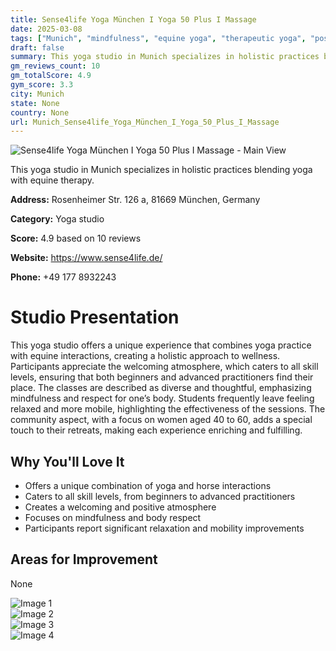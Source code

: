 ```yaml
---
title: Sense4life Yoga München I Yoga 50 Plus I Massage
date: 2025-03-08
tags: ["Munich", "mindfulness", "equine yoga", "therapeutic yoga", "positive atmosphere", "holistic approach", "Munich"]  
draft: false
summary: This yoga studio in Munich specializes in holistic practices blending yoga with equine therapy.
gm_reviews_count: 10
gm_totalScore: 4.9
gym_score: 3.3
city: Munich
state: None
country: None
url: Munich_Sense4life_Yoga_München_I_Yoga_50_Plus_I_Massage
---
```


<div className="aspect-[16/9] relative my-8">
  <img 
    src="https://lh5.googleusercontent.com/p/AF1QipP3TYiMcQC3RgLZTd7LBUSBE0MDbuV1TKt8lV_M=w1920-h1080-k-no"
    alt="Sense4life Yoga München I Yoga 50 Plus I Massage - Main View"
    className="object-cover absolute inset-0 w-full h-full rounded-lg"
  />
</div>

This yoga studio in Munich specializes in holistic practices blending yoga with equine therapy.

**Address:** Rosenheimer Str. 126 a, 81669 München, Germany

**Category:** Yoga studio

**Score:** 4.9 based on 10 reviews

**Website:** https://www.sense4life.de/

**Phone:** +49 177 8932243

# Studio Presentation

This yoga studio offers a unique experience that combines yoga practice with equine interactions, creating a holistic approach to wellness. 
Participants appreciate the welcoming atmosphere, which caters to all skill levels, ensuring that both beginners and advanced practitioners find their place. 
The classes are described as diverse and thoughtful, emphasizing mindfulness and respect for one’s body. 
Students frequently leave feeling relaxed and more mobile, highlighting the effectiveness of the sessions.
The community aspect, with a focus on women aged 40 to 60, adds a special touch to their retreats, making each experience enriching and fulfilling.

## Why You'll Love It

- Offers a unique combination of yoga and horse interactions
- Caters to all skill levels, from beginners to advanced practitioners
- Creates a welcoming and positive atmosphere
- Focuses on mindfulness and body respect
- Participants report significant relaxation and mobility improvements

## Areas for Improvement

None

<div className="grid grid-cols-1 xl:grid-cols-2 gap-4 my-8">
<div className="aspect-[4/3] relative"><img src="https://lh5.googleusercontent.com/p/AF1QipNxmi4ibVk6bL4IqduZzNOq_ieirfi_BZfydDn9=w1920-h1080-k-no" alt="Image 1" className="object-cover absolute inset-0 w-full h-full rounded-lg" /></div>
<div className="aspect-[4/3] relative"><img src="https://lh5.googleusercontent.com/p/AF1QipPmVVh5YWi5jXpRQ3LZayoRJ1YtD0gP7DuFXbYO=w1920-h1080-k-no" alt="Image 2" className="object-cover absolute inset-0 w-full h-full rounded-lg" /></div>
<div className="aspect-[4/3] relative"><img src="https://lh5.googleusercontent.com/p/AF1QipPxY2CYQlQwNoRh9l83qu5ySICVbAc0vIodPKp5=w1920-h1080-k-no" alt="Image 3" className="object-cover absolute inset-0 w-full h-full rounded-lg" /></div>
<div className="aspect-[4/3] relative"><img src="https://lh5.googleusercontent.com/p/AF1QipPnRA9m7gMsORysE4OfoTVYcIgfwNqv_Z-wTcNs=w1920-h1080-k-no" alt="Image 4" className="object-cover absolute inset-0 w-full h-full rounded-lg" /></div>
</div>